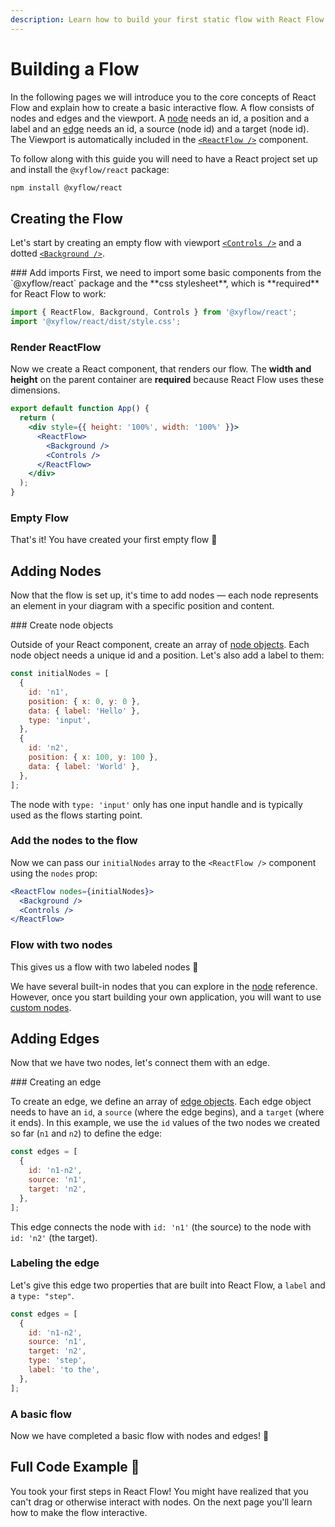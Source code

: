 ```yaml
---
description: Learn how to build your first static flow with React Flow.
---
```



# Building a Flow

In the following pages we will introduce you to the core concepts of React Flow
and explain how to create a basic interactive flow. A flow consists of nodes and edges and the viewport.
A [node](/api-reference/types/node) needs an id, a position and a label
and an [edge](/api-reference/types/edge) needs an id, a source (node id) and a target (node id).
The Viewport is automatically included in the [`<ReactFlow />`](/api-reference/react-flow#reactflow) component.

To follow along with this guide you will need to have a React project set up and install the `@xyflow/react` package:

```bash copy npm2yarn
npm install @xyflow/react
```

## Creating the Flow

Let's start by creating an empty flow with viewport [`<Controls />`](/api-reference/components/controls)
and a dotted [`<Background />`](/api-reference/components/background).

<Steps>
### Add imports
First, we need to import some basic components from the `@xyflow/react` package 
and the **css stylesheet**, which is **required** for React Flow to work:

```jsx "import '@xyflow/react/dist/style.css';"
import { ReactFlow, Background, Controls } from '@xyflow/react';
import '@xyflow/react/dist/style.css';
```

### Render ReactFlow

Now we create a React component, that renders our flow. The **width and height** on the
parent container are **required** because React Flow uses these dimensions.

```jsx "height: '100%', width: '100%'"
export default function App() {
  return (
    <div style={{ height: '100%', width: '100%' }}>
      <ReactFlow>
        <Background />
        <Controls />
      </ReactFlow>
    </div>
  );
}
```

### Empty Flow

That's it! You have created your first empty flow 🎉

<RemoteCodeViewer
  editorHeight="20vh"
  showEditor={false}
  route="learn/getting-started-1"
  framework="react"
/>

</Steps>

## Adding Nodes

Now that the flow is set up, it's time to add nodes — each node represents an element in your diagram
with a specific position and content.

<Steps> 
### Create node objects

Outside of your React component, create an array of [node objects](/api-reference/types/node).
Each node object needs a unique id and a position. Let's also add a label to them:

```jsx
const initialNodes = [
  {
    id: 'n1',
    position: { x: 0, y: 0 },
    data: { label: 'Hello' },
    type: 'input',
  },
  {
    id: 'n2',
    position: { x: 100, y: 100 },
    data: { label: 'World' },
  },
];
```

The node with `type: 'input'` only has one input handle and is typically used as the flows starting point.

### Add the nodes to the flow

Now we can pass our `initialNodes` array to the `<ReactFlow />` component using the `nodes` prop:

```jsx "nodes={initialNodes}"
<ReactFlow nodes={initialNodes}>
  <Background />
  <Controls />
</ReactFlow>
```

### Flow with two nodes

This gives us a flow with two labeled nodes 🎉

<RemoteCodeViewer
  editorHeight="20vh"
  showEditor={false}
  route="learn/getting-started-3"
  framework="react"
/>
</Steps>

We have several built-in nodes that you can explore in the [node](/api-reference/types/node) reference.
However, once you start building your own application, you will want to use [custom nodes](/learn/customization/custom-nodes).

## Adding Edges

Now that we have two nodes, let's connect them with an edge.

<Steps>
### Creating an edge

To create an edge, we define an array of [edge objects](/api-reference/types/edge).
Each edge object needs to have an `id`, a `source` (where the edge begins), and a `target` (where it ends).
In this example, we use the `id` values of the two nodes we created so far (`n1` and `n2`) to define the edge:

```js
const edges = [
  {
    id: 'n1-n2',
    source: 'n1',
    target: 'n2',
  },
];
```

This edge connects the node with `id: 'n1'` (the source) to the node with `id: 'n2'` (the target).

<RemoteCodeViewer
  showEditor={false}
  editorHeight="20vh"
  route="learn/getting-started-4"
  framework="react"
/>

### Labeling the edge

Let's give this edge two properties that are built into React Flow, a `label` and a `type: "step"`.

```jsx {6-7}
const edges = [
  {
    id: 'n1-n2',
    source: 'n1',
    target: 'n2',
    type: 'step',
    label: 'to the',
  },
];
```

### A basic flow

Now we have completed a basic flow with nodes and edges! 🎉

<RemoteCodeViewer
  showEditor={false}
  editorHeight="20vh"
  route="learn/getting-started-5"
  framework="react"
/>

</Steps>

## Full Code Example 🏁

<RemoteCodeViewer
  orientation="horizontal"
  route="learn/getting-started-5"
  framework="react"
/>

You took your first steps in React Flow! You might have realized that you can't drag or otherwise interact with nodes. On the next page you'll learn how to make the flow interactive.
